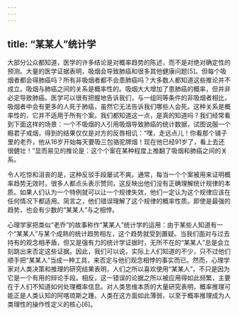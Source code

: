 ```yaml
---
---
---
```

title: “某某人”统计学
---




大部分公众都知道，医学的许多结论是对概率趋势的陈述，而不是对绝对确定性的预测。大量的医学证据表明，吸烟会导致肺癌和很多其他健康问题[5]。但每个吸烟者都会得肺癌吗？所有非吸烟者都不会患肺癌吗？大多数人都知道这些推论并不成立。吸烟与肺癌之间的关系是概率性的。吸烟大大增加了患肺癌的概率，但并非必定导致肺癌。医学可以很有把握地告诉我们，与一组同等条件的非吸烟者相比，吸烟者中会有更多的人死于肺癌，虽然它无法告诉我们哪些人会死。这种关系是概率性的，它并不适用于所有个案。我们都知道这一点，是真的知道吗？我们经常看到下面这样的场景：一个不吸烟的人引用吸烟导致肺癌的统计数据，试图说服一个瘾君子戒烟，得到的结果仅仅是对方的反唇相讥：“嘿，走远点儿！你看那个铺子里的老乔，他从16岁开始每天要吸三包骆驼牌烟！现在他已经91岁了，看上去还很健壮！”显而易见的推论是：这个个案在某种程度上推翻了吸烟和肺癌之间的关系。

令人吃惊和沮丧的是，这种反驳手段屡试不爽。通常，每当一个个案被用来证明概率趋势无效时，很多人都点头表示赞同，这反映出他们没有正确理解统计规律的本质。如果人们认为一个特例就可以让一个规律失效，他们一定认为这个规律应该在任何情况下都适用。简言之，他们错误理解了这个规律的概率性质。即使是最强的趋势，也会有少数的“某某人”与之相悖。

心理学家把类似“老乔”的故事称作“某某人”统计学的运用：由于某些人知道有一个“某某人”与某个成熟的统计趋势相左，这个趋势就受到置疑。当我们面对与过去持有的观念相矛盾，但又是强有力的统计学证据时，无所不在的“某某人”总是会立刻跳出来否定这些证据。因此，我们可以说，实际上人们知道的不少，只不过他们顺手把“某某人”当成一种工具，来否定与他们观念相悖的事实而已。然而，心理学家对人类决策和推理的研究结果表明，人们之所以喜欢使用“某某人”，不只是因为它是一个有用的辩论手段。相反，这一错误的论据之所以被应用得如此频繁，主要在于人们不知道如何处理概率信息。对人类思维本质的大量研究表明，概率推理可能正是人类认知的阿喀琉斯之踵。人类在这方面如此薄弱，以至于概率推理成为人类理性的操作性定义的核心[6]。